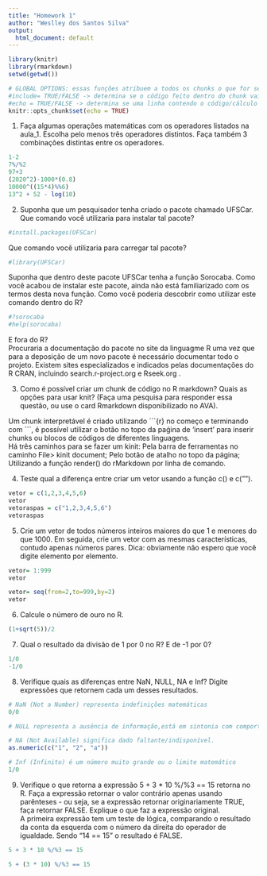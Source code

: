 ```yaml
---
title: "Homework 1"
author: "Weslley dos Santos Silva"
output:
  html_document: default
---
```


```r
library(knitr)
library(rmarkdown)
setwd(getwd())
```

```r
# GLOBAL OPTIONS: essas funções atribuem a todos os chunks o que for setado na função $set(), por exemplo os seguintes argumentos:
#include= TRUE/FALSE -> determina se o código feito dentro do chunk vai ser incluido no arquivo de output
#echo = TRUE/FALSE -> determina se uma linha contendo o código/cálculo que gerou aquele output/resultado sera incluído em uma linha  do arquivo de output 
knitr::opts_chunk$set(echo = TRUE)
```
1) Faça algumas operações matemáticas com os operadores listados na aula_1. Escolha pelo menos três operadores distintos. Faça também 3 combinações distintas entre os operadores.  
```r
1-2
7%/%2
97+3
(2020^2)-1000*(0.8)
10000^((15*4)%%6)
13^2 + 52 - log(10)
```
2) Suponha que um pesquisador tenha criado o pacote chamado UFSCar. Que comando você utilizaria para instalar tal pacote?
```r
#install.packages(UFSCar)
```
Que comando você utilizaria para carregar tal pacote?
```r
#library(UFSCar)
```
Suponha que dentro deste pacote UFSCar tenha a função Sorocaba. Como você acabou de instalar este pacote, ainda não está familiarizado com os termos desta nova função. Como você poderia descobrir como utilizar este comando dentro do R?
```r
#?sorocaba
#help(sorocaba)
```
E fora do R?  
Procuraria a documentação do pacote no site da linguagme R uma vez que para a deposição de um novo pacote é necessário documentar todo o projeto. Existem sites especializados e indicados pelas documentações do R CRAN, incluindo search.r-project.org e Rseek.org .  

3) Como é possı́vel criar um chunk de código no R markdown? Quais as opções para usar knit? (Faça uma pesquisa para responder essa questão, ou use o card Rmarkdown disponibilizado no AVA).  

Um chunk interpretável é criado utilizando \```{r} no começo e terminando com ```, é possível utilizar o botão no topo da paǵina de 'insert' para inserir chunks ou blocos de códigos de diferentes linguagens.  
Há três caminhos para se fazer um kinit: Pela barra de ferramentas no caminho File> kinit document; Pelo botão de atalho no topo da página; Utilizando a função render() do rMarkdown por linha de comando.  

4) Teste qual a diferença entre criar um vetor usando a função c() e c(””).
```r
vetor = c(1,2,3,4,5,6)
vetor
vetoraspas = c("1,2,3,4,5,6")
vetoraspas
```
5) Crie um vetor de todos números inteiros maiores do que 1 e menores do que 1000. Em seguida, crie um vetor com as mesmas caracterı́sticas, contudo apenas números pares. Dica: obviamente não espero que você digite elemento por elemento.
```r
vetor= 1:999
vetor

vetor= seq(from=2,to=999,by=2)
vetor
```

6) Calcule o número de ouro no R.
```r
(1+sqrt(5))/2
```
7) Qual o resultado da divisão de 1 por 0 no R? E de -1 por 0?
```r
1/0
-1/0
```
8) Verifique quais as diferenças entre NaN, NULL, NA e Inf? Digite expressões que retornem cada um desses resultados.
```r
# NaN (Not a Number) representa indefinições matemáticas
0/0

# NULL representa a ausência de informação,está em sintonia com comportamentos de lógica de programação

# NA (Not Available) significa dado faltante/indisponível.
as.numeric(c("1", "2", "a"))

# Inf (Infinito) é um número muito grande ou o limite matemático
1/0

```

9) Verifique o que retorna a expressão 5 + 3 * 10 %/%3 == 15 retorna no R. Faça a expressão retornar o valor contrário apenas usando parênteses - ou seja, se a expressão retornar originariamente TRUE, faça retornar FALSE. Explique o que faz a expressão original.  
A primeira expressão tem um teste de lógica, comparando o resultado da conta da esquerda com o número da direita do operador de igualdade. Sendo "14 == 15" o resultado é FALSE.
```r
5 + 3 * 10 %/%3 == 15

5 + (3 * 10) %/%3 == 15
```

